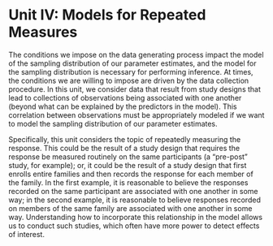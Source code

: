 # Unit IV: Models for Repeated Measures {-}

The conditions we impose on the data generating process impact the model of the sampling distribution of our parameter estimates, and the model for the sampling distribution is necessary for performing inference.  At times, the conditions we are willing to impose are driven by the data collection procedure.  In this unit, we consider data that result from study designs that lead to collections of observations being associated with one another (beyond what can be explained by the predictors in the model).  This correlation between observations must be appropriately modeled if we want to model the sampling distribution of our parameter estimates.

Specifically, this unit considers the topic of repeatedly measuring the response.  This could be the result of a study design that requires the response be measured routinely on the same participants (a "pre-post" study, for example); or, it could be the result of a study design that first enrolls entire families and then records the response for each member of the family.  In the first example, it is reasonable to believe the responses recorded on the same participant are associated with one another in some way; in the second example, it is reasonable to believe responses recorded on members of the same family are associated with one another in some way.  Understanding how to incorporate this relationship in the model allows us to conduct such studies, which often have more power to detect effects of interest.
